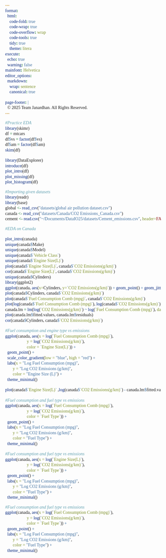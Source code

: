 ```yaml
---
format: 
  html:
    code-fold: true
    code-wrap: true
    code-overflow: wrap
    code-tools: true
    tidy: true
    theme: litera
execute:
  echo: true
  warning: false
mainfont: Helvetica
editor_options:
  markdown:
    wrap: sentence
    canonical: true

page-footer: |
  © 2025 Team Janardhan. All Rights Reserved.
---
```


```{=html}
<style>
@import url('https://fonts.googleapis.com/css2?family=Funnel+Sans:ital,wght@0,300..800;1,300..800&display=swap');
@import url('https://fonts.googleapis.com/css2?family=Figtree:ital,wght@0,300..900;1,300..900&family=Fragment+Mono:ital@0;1&display=swap');

p {
  font-family: 'Funnel Sans';
}

pre, code {
  font-family: 'Fragment Mono';
  font-size: 14px;
}
</style>
```

```r
#Practice EDA
library(skimr)
df = mtcars
df$vs = factor(df$vs)
df$am = factor(df$am)
skim(df)

library(DataExplorer)
introduce(df)
plot_intro(df)
plot_missing(df)
plot_histogram(df)
```

```r
#Importing given datasets
library(readr)
library(base)
global <- read_csv("datasets/global air pollution dataset.csv")
canada <- read_csv("datasets/Canada/CO2 Emissions_Canada.csv")
cement <- read.csv("~/Documents/DataIO25/datasets/Cement_emissions.csv", header=FALSE, comment.char="#")
```

```r
#EDA on Canada

plot_intro(canada)
unique(canada$Make)
unique(canada$Model)
unique(canada$`Vehicle Class`)
unique(canada$`Engine Size(L)`)
plot(canada$`Engine Size(L)`, canada$`CO2 Emissions(g/km)`)
cor(canada$`Engine Size(L)`, canada$`CO2 Emissions(g/km)`)
unique(canada$Cylinders)
library(ggplot2)
ggplot(canada, aes(x=Cylinders, y=`CO2 Emissions(g/km)`)) + geom_point() + geom_jitter()
plot(canada$Cylinders, canada$`CO2 Emissions(g/km)`)
plot(canada$`Fuel Consumption Comb (mpg)`, canada$`CO2 Emissions(g/km)`)
plot(log(canada$`Fuel Consumption Comb (mpg)`), log(canada$`CO2 Emissions(g/km)`))
canada.lm = lm(log(`CO2 Emissions(g/km)`) ~ log(`Fuel Consumption Comb (mpg)`), data = canada)
plot(canada.lm$fitted.values, canada.lm$residuals)
cor(canada$Cylinders, canada$`CO2 Emissions(g/km)`)

#Fuel consumption and engine type vs emissions
ggplot(canada, aes(x = log(`Fuel Consumption Comb (mpg)`), 
                    y = log(`CO2 Emissions(g/km)`), 
                    color = `Engine Size(L)`)) +
  geom_point() +
  scale_color_gradient(low = "blue", high = "red") + 
  labs(x = "Log Fuel Consumption (mpg)", 
       y = "Log CO2 Emissions (g/km)", 
       color = "Engine Size (L)") +
  theme_minimal()

plot(canada$`Engine Size(L)` ,log(canada$`CO2 Emissions(g/km)`) - canada.lm$fitted.values)

#Fuel consumption and fuel type vs emissions
ggplot(canada, aes(x = log(`Fuel Consumption Comb (mpg)`), 
                    y = log(`CO2 Emissions(g/km)`), 
                    color = `Fuel Type`)) +
  geom_point() +
  labs(x = "Log Fuel Consumption (mpg)", 
       y = "Log CO2 Emissions (g/km)", 
       color = "Fuel Type") +
  theme_minimal()

#Fuel consumption and fuel type vs emissions
ggplot(canada, aes(x = log(`Engine Size(L)`), 
                    y = log(`CO2 Emissions(g/km)`), 
                    color = `Fuel Type`)) +
  geom_point() +
  labs(x = "Log Fuel Consumption (mpg)", 
       y = "Log CO2 Emissions (g/km)", 
       color = "Fuel Type") +
  theme_minimal()
```

```r
#Fuel consumption and fuel type vs emissions
ggplot(canada, aes(x = log(`Fuel Consumption Comb (mpg)`), 
                    y = log(`CO2 Emissions(g/km)`), 
                    color = `Fuel Type`)) +
  geom_point() +
  labs(x = "Log Fuel Consumption (mpg)", 
       y = "Log CO2 Emissions (g/km)", 
       color = "Fuel Type") +
  theme_minimal()
```
